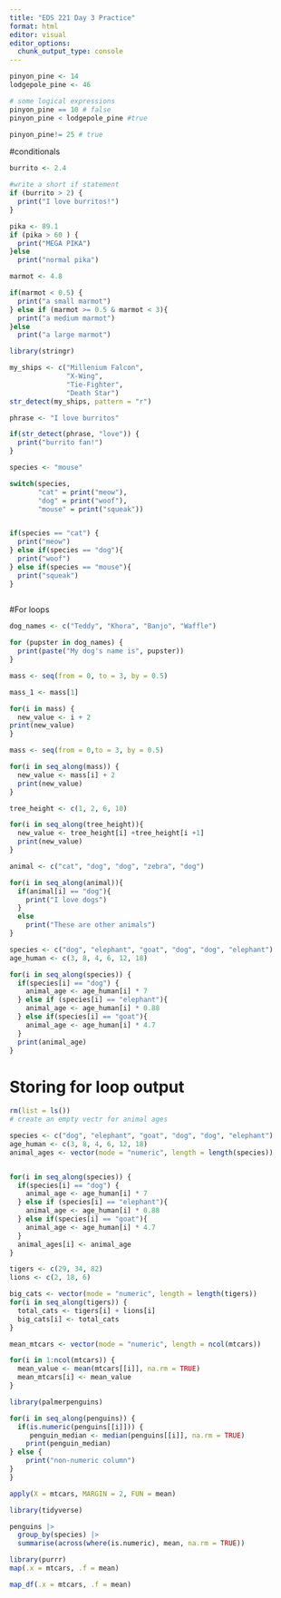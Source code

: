 ```yaml
---
title: "EDS 221 Day 3 Practice"
format: html
editor: visual
editor_options: 
  chunk_output_type: console
---
```


```r
pinyon_pine <- 14
lodgepole_pine <- 46

# some logical expressions
pinyon_pine == 10 # false
pinyon_pine < lodgepole_pine #true

pinyon_pine!= 25 # true

```
#conditionals
```r
burrito <- 2.4 

#write a short if statement
if (burrito > 2) {
  print("I love burritos!")
}

```

```r
pika <- 89.1
if (pika > 60 ) {
  print("MEGA PIKA")
}else 
  print("normal pika")
```

```r
marmot <- 4.8

if(marmot < 0.5) {
  print("a small marmot")
} else if (marmot >= 0.5 & marmot < 3){
  print("a medium marmot")
}else
  print("a large marmot")
```

```r
library(stringr)

my_ships <- c("Millenium Falcon", 
              "X-Wing",
              "Tie-Fighter",
              "Death Star")
str_detect(my_ships, pattern = "r")
```

```r
phrase <- "I love burritos"

if(str_detect(phrase, "love")) {
  print("burrito fan!")
}
```

```r
species <- "mouse"

switch(species,
       "cat" = print("meow"),
       "dog" = print("woof"),
       "mouse" = print("squeak"))


if(species == "cat") {
  print("meow")
} else if(species == "dog"){
  print("woof")
} else if(species == "mouse"){
  print("squeak")
} 
  
```

 #For loops
```r
dog_names <- c("Teddy", "Khora", "Banjo", "Waffle")

for (pupster in dog_names) {
  print(paste("My dog's name is", pupster))
}
```


```r
mass <- seq(from = 0, to = 3, by = 0.5)

mass_1 <- mass[1]

for(i in mass) {
  new_value <- i + 2
print(new_value)
}

```

```r
mass <- seq(from = 0,to = 3, by = 0.5) 

for(i in seq_along(mass)) {
  new_value <- mass[i] + 2
  print(new_value)
}
```

```r
tree_height <- c(1, 2, 6, 10)

for(i in seq_along(tree_height)){
  new_value <- tree_height[i] +tree_height[i +1]
  print(new_value)
}


```

```r
animal <- c("cat", "dog", "dog", "zebra", "dog")

for(i in seq_along(animal)){
  if(animal[i] == "dog"){
    print("I love dogs")
  }
  else
    print("These are other animals")
}
```

```r
species <- c("dog", "elephant", "goat", "dog", "dog", "elephant")
age_human <- c(3, 8, 4, 6, 12, 18)

for(i in seq_along(species)) {
  if(species[i] == "dog") {
    animal_age <- age_human[i] * 7
  } else if (species[i] == "elephant"){
    animal_age <- age_human[i] * 0.88
  } else if(species[i] == "goat"){
    animal_age <- age_human[i] * 4.7
  }
  print(animal_age)
}
```

# Storing for loop output
```r
rm(list = ls())
# create an empty vectr for animal ages

species <- c("dog", "elephant", "goat", "dog", "dog", "elephant")
age_human <- c(3, 8, 4, 6, 12, 18)
animal_ages <- vector(mode = "numeric", length = length(species))


for(i in seq_along(species)) {
  if(species[i] == "dog") {
    animal_age <- age_human[i] * 7
  } else if (species[i] == "elephant"){
    animal_age <- age_human[i] * 0.88
  } else if(species[i] == "goat"){
    animal_age <- age_human[i] * 4.7
  }
  animal_ages[i] <- animal_age
}
```

```r
tigers <- c(29, 34, 82)
lions <- c(2, 18, 6)

big_cats <- vector(mode = "numeric", length = length(tigers))
for(i in seq_along(tigers)) {
  total_cats <- tigers[i] + lions[i]
  big_cats[i] <- total_cats
}

```

```r
mean_mtcars <- vector(mode = "numeric", length = ncol(mtcars))

for(i in 1:ncol(mtcars)) {
  mean_value <- mean(mtcars[[i]], na.rm = TRUE)
  mean_mtcars[i] <- mean_value
}

```

```r
library(palmerpenguins)

for(i in seq_along(penguins)) {
  if(is.numeric(penguins[[i]])) {
     penguin_median <- median(penguins[[i]], na.rm = TRUE)
    print(penguin_median)
} else {
    print("non-numeric column")
}
}

```

```r
apply(X = mtcars, MARGIN = 2, FUN = mean)
```

```r
library(tidyverse)

penguins |>  
  group_by(species) |> 
  summarise(across(where(is.numeric), mean, na.rm = TRUE))
```

```r
library(purrr)
map(.x = mtcars, .f = mean)

map_df(.x = mtcars, .f = mean)
```



















